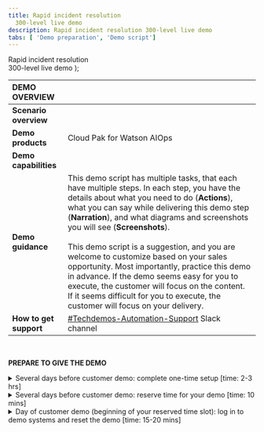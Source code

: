 ```yaml
---
title: Rapid incident resolution
  300-level live demo
description: Rapid incident resolution 300-level live demo
tabs: [ 'Demo preparation', 'Demo script']
---
```


  <span>
    Rapid incident resolution <br/> 300-level live demo
  </span> );

<span id="top"></span>

| DEMO OVERVIEW | |
| :---         | :--- |
| **Scenario overview** |  |
| **Demo products** | Cloud Pak for Watson AIOps |
| **Demo capabilities** |  |
| **Demo guidance** | This demo script has multiple tasks, that each have multiple steps. In each step, you have the details about what you need to do (**Actions**), what you can say while delivering this demo step (**Narration**), and what diagrams and screenshots you will see (**Screenshots**). <br/><br/> This demo script is a suggestion, and you are welcome to customize based on your sales opportunity. Most importantly, practice this demo in advance. If the demo seems easy for you to execute, the customer will focus on the content. If it seems difficult for you to execute, the customer will focus on your delivery. |
| **How to get support** | <a href="https://ibm.enterprise.slack.com/app_redirect?channel=techdemos-automation-support" target="_blank" rel="noreferrer">#Techdemos-Automation-Support</a> Slack channel |

<br/>

**PREPARE TO GIVE THE DEMO**

<details>

<summary>Several days before customer demo: complete one-time setup [time: 2-3 hrs]</summary>
<br/>

1.	Register for access to <a href="https://cmc.coc-ibm.com/registration" target="_blank" rel="noreferrer">Center of Competency</a> (CoC).

<br/>

2.	Once you get an email confirming your access credentials, go to CoC's <a href="https://cmc.coc-ibm.com/aiops" target="_blank" rel="noreferrer">Cloud Pak for Watson AIOps cluster page</a>.

<br/>

3.	You will be using the **Sabine** cluster. **IMPORTANT**: Watson AIOps is NOT currently multi-tenant. Therefore, only ONE USER can use the environment at a time. Otherwise, you risk overwriting/undoing other users’ demos. YOU MUST RESERVE YOUR TIMESLOT! The reservations are NOT self-enforcing, meaning it’s up to everyone to adhere to only using the demo during the time you’ve reserved and ensuring you finish up prior to the next person’s time slot.

<br/>

4.	Make sure you can access all components of the environment. To do so, you’ll reserve the cluster for self-enablement. You can also use this time to familiarize yourself with the navigation and flow of the demo. Follow the steps below to reserve your time slot:
<br/>
a.	Go to the <a href="https://cmc.coc-ibm.com/calendar/sabine" target="_blank" rel="noreferrer">reservations calendar</a>.
<br/>
b.	Make sure your reservation will not interfere with other reservations. All geographies have access to the environment, so be mindful of other time zones. Choosing the weekly calendar view at the top right makes it easy to see the duration of reservations, or you can click on reservations to see details.
<br/>
c.	As a best practice, try not to schedule self-enablement directly after a customer demo reservation. You don’t want to accidentally kick a colleague out of the demo environment if their presentation runs long.
<br/>
d.	Reserve one or two hours, and choose self-enablement in the reservation pop-up. You don’t need any opportunity or revenue details to use the cluster for self-enablement.

<br/>

5.	In the <a href="https://cmc.coc-ibm.com/cluster/sabine" target="_blank" rel="noreferrer">Sabine cluster details</a>, go through the list of systems and test that you can access and log in to them with the provided credentials. Review the demo script to make sure you understand how each component interacts with others, when it gets used in the demo, and how to navigate between them. Refer to the demo script for detailed instructions.
<br/><br/>
a.	For logging into the IBM Automation Hub, use OpenShift as the authentication method.
<br/>
b.	The Slack channel you will use is called #sabine-qotd-reactive.

<br/>

**[Go to top](#top)**

</details>

<details>

<summary>Several days before customer demo: reserve time for your demo [time: 10 mins]</summary>
<br/>

1.	Go to the <a href="https://cmc.coc-ibm.com/calendar/sabine" target="_blank" rel="noreferrer">reservations calendar</a>.

<br/>

2.	Make sure your reservation will not interfere with other reservations. All geographies have access to the environment, so be mindful of other time zones. Choosing the weekly calendar view at the top right makes it easy to see duration of reservations, or you can click on reservations to see details, including who made the reservation.
<br/><br/>
a.	You may want to send a Slack/email to coordinate reservations, especially in the following cases: Someone has made a reservation for self-education, but you have a customer demo you’d like to give at the same time. Or if you need to reserve the environment directly after another person’s time slot ends, send them a note letting them know, so they can ensure to finish up before your time slot begins.

<br/>

3.	You will need a bit of time to set up prior to giving the demo (e.g., resetting the demo environment). Reserve the environment starting about 15-30 minutes before you actually want to start demo’ing.

<br/>

4.	To reserve your time slot, click on the day you want, and fill in the details in the pop-up menu. Make sure to fill in opportunity number, revenue, etc.

<br/>

**[Go to top](#top)**

</details>

<details>

<summary>Day of customer demo (beginning of your reserved time slot): log in to demo systems and reset the demo [time: 15-20 mins]</summary>
<br/>

1.	Open and log in to the systems listed in the <a href="https://cmc.coc-ibm.com/cluster/sabine" target="_blank" rel="noreferrer">Sabine cluster details</a>. Note: you will not need Grafana, OCP Console, or OCP/OKD Cluster for this demo.

<br/>

2.	It may be helpful to put your browser tabs in the order you’ll use them in the demo:
<br/><br/>
a.	Instana
<br/>
b.	Prometheus
<br/>
c.	ELK
<br/>
d.	Netcool
<br/>
e.	Anomaly generator
<br/>
f.	Slack
<br/>
g.	Automation hub

<br/>

3.	Reset the demo environment by going to Netcool -> Automation -> Runbooks, and click **Run** on the **Reset Demo** runbook. Click **Start Runbook**. Click **Run** on each automation step, and ensure it is successful. This process takes a minute or two to complete. Make sure you do it prior to getting in front of the customer.

<br/>

4.	Check that the #sabine-qotd-reactive Slack channel is cleared (no story/incident showing).

<br/>

5.	You’re ready to begin your demo! Go to the <a href="https://ibm-garage-tsa.github.io/platinum-demos/300-watson-aiops-rapid-incident-resolution/demo-script/" target="_blank" rel="noreferrer">demo script</a>.

<br/>

6.	When you’re done with your demo, run the **Reset Demo** runbook again to reset it for the next person.

<br/>

**[Go to top](#top)**

</details>
